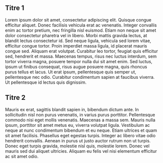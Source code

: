 ## Titre 1

Lorem ipsum dolor sit amet, consectetur adipiscing elit. Quisque congue efficitur aliquet. Donec facilisis vehicula erat ac venenatis. Integer convallis enim ac tortor pretium, nec fringilla nisl euismod. Etiam non neque sit amet dolor consectetur pharetra vel in libero. Morbi mattis gravida lectus, at blandit lectus consectetur id. Sed neque ligula, vehicula sed lorem vitae, efficitur congue tortor. Proin imperdiet massa ligula, id placerat mauris congue sed. Aliquam erat volutpat. Curabitur leo tortor, feugiat quis efficitur sed, hendrerit et massa. Maecenas tempus, risus nec luctus interdum, sem tortor viverra magna, posuere tempor nulla dui sit amet enim. Sed luctus, ipsum ut finibus consequat, risus augue posuere magna, quis rhoncus purus tellus et lacus. Ut erat ipsum, pellentesque quis semper ut, pellentesque nec odio. Curabitur condimentum sapien at faucibus viverra. Ut pellentesque id lectus quis dignissim.

## Titre 2

Mauris ex erat, sagittis blandit sapien in, bibendum dictum ante. In sollicitudin nisl non purus venenatis, in varius purus porttitor. Pellentesque commodo nisi eget mollis venenatis. Maecenas a massa sem. Mauris nulla ipsum, porttitor sit amet metus eu, viverra volutpat ligula. Vestibulum ac neque at nunc condimentum bibendum et eu neque. Etiam ultrices et quam sit amet facilisis. Phasellus eget egestas turpis. Integer ac libero vitae odio hendrerit convallis. Aenean in purus ut justo auctor rutrum non ut turpis. Donec eget turpis gravida, molestie nisl quis, molestie lorem. Donec vel mauris sed dui aliquet ultricies. Aliquam eu felis vel nisi elementum efficitur ac sit amet odio.
